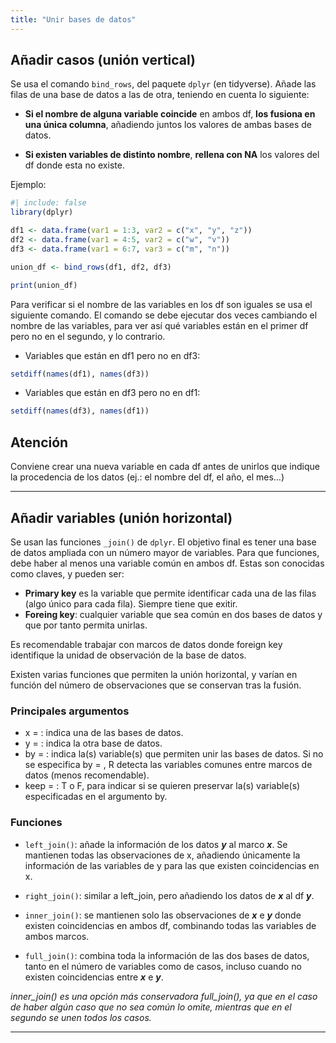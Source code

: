 ```yaml
---
title: "Unir bases de datos"
---
```


## Añadir casos (unión vertical)

Se usa el comando `bind_rows`, del paquete `dplyr` (en tidyverse). Añade las filas de una base de datos a las de otra, teniendo en cuenta lo siguiente:

-   **Si el nombre de alguna variable coincide** en ambos df, **los fusiona en una única columna**, añadiendo juntos los valores de ambas bases de datos.

-   **Si existen variables de distinto nombre**, **rellena con NA** los valores del df donde esta no existe.

Ejemplo:

```r
#| include: false
library(dplyr)
```

```r
df1 <- data.frame(var1 = 1:3, var2 = c("x", "y", "z"))
df2 <- data.frame(var1 = 4:5, var2 = c("w", "v"))
df3 <- data.frame(var1 = 6:7, var3 = c("m", "n"))

union_df <- bind_rows(df1, df2, df3)

print(union_df)
```

Para verificar si el nombre de las variables en los df son iguales se usa el siguiente comando. El comando se debe ejecutar dos veces cambiando el nombre de las variables, para ver así qué variables están en el primer df pero no en el segundo, y lo contrario.

-   Variables que están en df1 pero no en df3:

```r
setdiff(names(df1), names(df3))
```

-   Variables que están en df3 pero no en df1:

```r
setdiff(names(df3), names(df1))
```

::: callout-important
## Atención

Conviene crear una nueva variable en cada df antes de unirlos que indique la procedencia de los datos (ej.: el nombre del df, el año, el mes...)
:::

------------------------------------------------------------------------

## Añadir variables (unión horizontal)

Se usan las funciones `_join()` de `dplyr`. El objetivo final es tener una base de datos ampliada con un número mayor de variables. Para que funciones, debe haber al menos una variable común en ambos df. Estas son conocidas como claves, y pueden ser:

-   **Primary key** es la variable que permite identificar cada una de las filas (algo único para cada fila). Siempre tiene que exitir.
-   **Foreing key**: cualquier variable que sea común en dos bases de datos y que por tanto permita unirlas.

Es recomendable trabajar con marcos de datos donde foreign key identifique la unidad de observación de la base de datos.

Existen varias funciones que permiten la unión horizontal, y varían en función del número de observaciones que se conservan tras la fusión.

### Principales argumentos

-   x = : indica una de las bases de datos.
-   y = : indica la otra base de datos.
-   by = : indica la(s) variable(s) que permiten unir las bases de datos. Si no se especifica by = , R detecta las variables comunes entre marcos de datos (menos recomendable).
-   keep = : T o F, para indicar si se quieren preservar la(s) variable(s) especificadas en el argumento by.

### Funciones

-   `left_join()`: añade la información de los datos ***y*** al marco ***x***. Se mantienen todas las observaciones de x, añadiendo únicamente la información de las variables de y para las que existen coincidencias en x.

-   `right_join()`: similar a left_join, pero añadiendo los datos de ***x*** al df ***y***.

-   `inner_join()`: se mantienen solo las observaciones de ***x*** e ***y*** donde existen coincidencias en ambos df, combinando todas las variables de ambos marcos.

-   `full_join()`: combina toda la información de las dos bases de datos, tanto en el número de variables como de casos, incluso cuando no existen coincidencias entre ***x*** e ***y***.

*inner_join() es una opción más conservadora full_join(), ya que en el caso de haber algún caso que no sea común lo omite, mientras que en el segundo se unen todos los casos.*

------------------------------------------------------------------------
